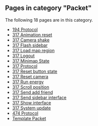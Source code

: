 <!-- DO NOT EDIT BELOW THIS LINE, OR CHANGE THIS COMMENT, CODE AUTOMATICALLY GENERATED BY category.sh -->
== '''Pages in category "Packet"''' ==
The following 18 pages are in this category.
* [[194 Protocol]]
* [[317 Animation reset]]
* [[317 Camera shake]]
* [[317 Flash sidebar]]
* [[317 Load map region]]
* [[317 Logout]]
* [[317 Minimap State]]
* [[317 Protocol]]
* [[317 Reset button state]]
* [[317 Reset camera]]
* [[317 Run energy]]
* [[317 Scroll position]]
* [[317 Send add friend]]
* [[317 Send sidebar interface]]
* [[317 Show interface]]
* [[317 System update]]
* [[474 Protocol]]
* [[Template Packet]]
